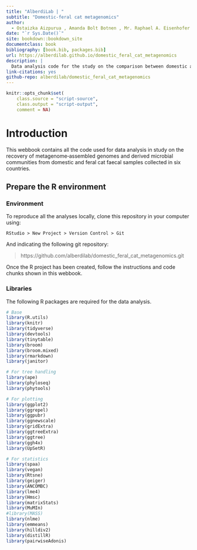 ```yaml
---
title: "AlberdiLab | "
subtitle: "Domestic-feral cat metagenomics"
author:
  - Ostaizka Aizpurua , Amanda Bolt Botnen , Mr. Raphael A. Eisenhofer , Iñaki Odriozola , Luisa Santos-Bay , Mads Bjorn Bjornsen , Dr. Thomas Gilbert, Antton Alberdi^[University of Copenhagen, antton.alberdi@sund.ku.dk]
date: "`r Sys.Date()`"
site: bookdown::bookdown_site
documentclass: book
bibliography: [book.bib, packages.bib]
url: https://alberdilab.github.io/domestic_feral_cat_metagenomics
description: |
  Data analysis code for the study on the comparison between domestic and feral cats.
link-citations: yes
github-repo: alberdilab/domestic_feral_cat_metagenomics
---
```


```r
knitr::opts_chunk$set(
    class.source = "script-source",
    class.output = "script-output",
    comment = NA)
```

# Introduction

This webbook contains all the code used for data analysis in study on the recovery of metagenome‑assembled genomes and derived microbial communities from domestic and feral cat faecal samples collected in six countries.

## Prepare the R environment

### Environment

To reproduce all the analyses locally, clone this repository in your computer using:

```
RStudio > New Project > Version Control > Git
```

And indicating the following git repository:

> https://github.com/alberdilab/domestic_feral_cat_metagenomics.git

Once the R project has been created, follow the instructions and code chunks shown in this webbook.

### Libraries

The following R packages are required for the data analysis.

```r
# Base
library(R.utils)
library(knitr)
library(tidyverse)
library(devtools)
library(tinytable)
library(broom)
library(broom.mixed)
library(rmarkdown)
library(janitor)

# For tree handling
library(ape)
library(phyloseq)
library(phytools)

# For plotting
library(ggplot2)
library(ggrepel)
library(ggpubr)
library(ggnewscale)
library(gridExtra)
library(ggtreeExtra)
library(ggtree)
library(ggh4x)
library(UpSetR)

# For statistics
library(spaa)
library(vegan)
library(Rtsne)
library(geiger)
library(ANCOMBC)
library(lme4)
library(Hmsc)
library(matrixStats)
library(MuMIn)
#library(MASS)
library(nlme)
library(emmeans)
library(hilldiv2)
library(distillR)
library(pairwiseAdonis)
```
